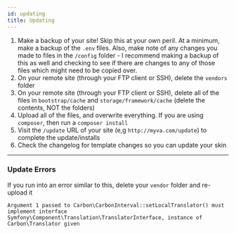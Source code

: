 ```yaml
---
id: updating
title: Updating
---
```


1. Make a backup of your site! Skip this at your own peril. At a minimum, make a backup of the `.env` files. Also, make note of any changes you made to files in the `/config` folder - I recommend making a backup of this as well and checking to see if there are changes to any of those files which might need to be copied over.
1. On your remote site (through your FTP client or SSH), delete the `vendors` folder
1. On your remote site (through your FTP client or SSH), delete all of the files in `bootstrap/cache` and `storage/framework/cache` (delete the contents, NOT the folders)
1. Upload all of the files, and overwrite everything. If you are using `composer`, then run a `composer install`
1. Visit the `/update` URL of your site (e,g `http://myva.com/update`) to complete the update/installs
1. Check the changelog for template changes so you can update your skin

---

### Update Errors

If you run into an error similar to this, delete your `vendor` folder and re-upload it

```
Argument 1 passed to Carbon\CarbonInterval::setLocalTranslator() must implement interface 
Symfony\Component\Translation\TranslatorInterface, instance of Carbon\Translator given
```
